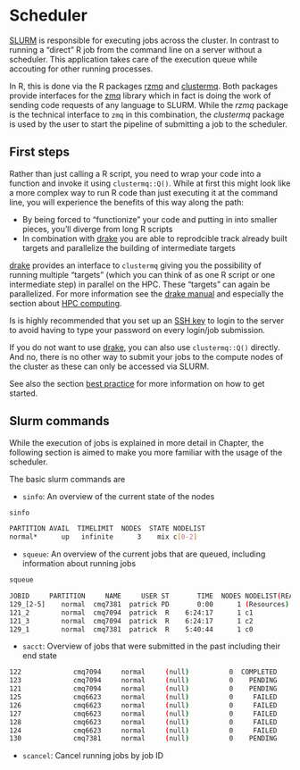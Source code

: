 # Scheduler

[SLURM](https://slurm.schedmd.com/) is responsible for executing jobs across the cluster.
In contrast to running a "direct" R job from the command line on a server without a scheduler.
This application takes care of the execution queue while accouting for other running processes.

In R, this is done via the R packages [rzmq](https://github.com/ropensci/rzmq) and [clustermq](https://github.com/mschubert/clustermq).
Both packages provide interfaces for the [zmq](http://zeromq.org/) library which in fact is doing the work of sending code requests of any language to SLURM.
While the _rzmq_ package is the technical interface to `zmq` in this combination, the _clustermq_ package is used by the user to start the pipeline of submitting a job to the scheduler.

## First steps

Rather than just calling a R script, you need to wrap your code into a function and invoke it using `clustermq::Q()`.
While at first this might look like a more complex way to run R code than just executing it at the command line, you will experience the benefits of this way along the path:

- By being forced to "functionize" your code and putting in into smaller pieces, you'll diverge from long R scripts
- In combination with [drake](https://github.com/ropensci/drake) you are able to reprodcible track already built targets and parallelize the building of intermediate targets

[drake](https://github.com/ropensci/drake) provides an interface to `clustermq` giving you the possibility of running multiple "targets" (which you can think of as one R script or one intermediate step) in parallel on the HPC.
These "targets" can again be parallelized.
For more information see the [drake manual](https://ropenscilabs.github.io/drake-manual/) and especially the section about [HPC computing](https://ropenscilabs.github.io/drake-manual/hpc.html).

Is is highly recommended that you set up an [SSH key](https://www.digitalocean.com/community/tutorials/how-to-configure-ssh-key-based-authentication-on-a-linux-server) to login to the server to avoid having to type your password on every login/job submission.

If you do not want to use [drake](https://github.com/ropensci/drake), you can also use `clustermq::Q()` directly.
And no, there is no other way to submit your jobs to the compute nodes of the cluster as these can only be accessed via SLURM.

See also the section [best practice](#best-practice) for more information on how to get started.

## Slurm commands

While the execution of jobs is explained in more detail in Chapter, the following section is aimed to make you more familiar with the usage of the scheduler.

The basic slurm commands are

- `sinfo`: An overview of the current state of the nodes

```sh
sinfo

PARTITION AVAIL  TIMELIMIT  NODES  STATE NODELIST
normal*      up   infinite      3    mix c[0-2]
```

- `squeue`: An overview of the current jobs that are queued, including information about running jobs

```sh
squeue

JOBID     PARTITION     NAME     USER ST       TIME  NODES NODELIST(REASON)
129_[2-5]    normal  cmq7381  patrick PD       0:00      1 (Resources)
121_2        normal  cmq7094  patrick  R    6:24:17      1 c1
121_3        normal  cmq7094  patrick  R    6:24:17      1 c2
129_1        normal  cmq7381  patrick  R    5:40:44      1 c0
```

- `sacct`: Overview of jobs that were submitted in the past including their end state

```sh
122             cmq7094     normal     (null)          0  COMPLETED      0:0
123             cmq7094     normal     (null)          0    PENDING      0:0
121             cmq7094     normal     (null)          0    PENDING      0:0
125             cmq6623     normal     (null)          0     FAILED      1:0
126             cmq6623     normal     (null)          0     FAILED      1:0
127             cmq6623     normal     (null)          0     FAILED      1:0
128             cmq6623     normal     (null)          0     FAILED      1:0
124             cmq6623     normal     (null)          0     FAILED      1:0
130             cmq7381     normal     (null)          0    PENDING      0:0
```

- `scancel`: Cancel running jobs by job ID
